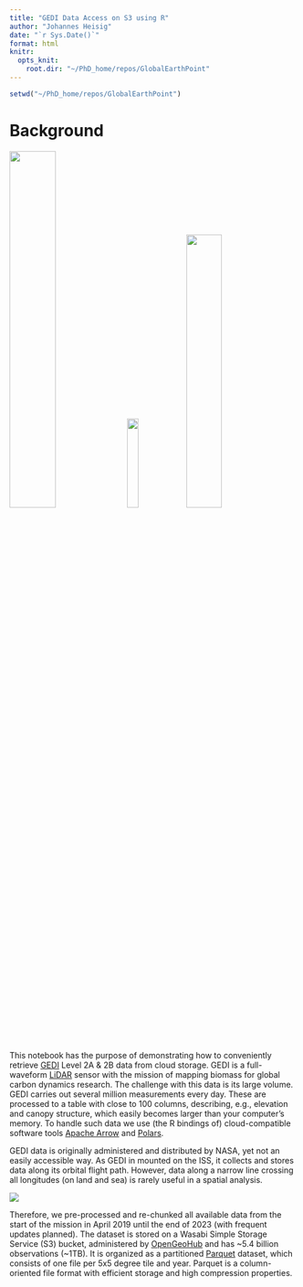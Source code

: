 ```yaml
---
title: "GEDI Data Access on S3 using R"
author: "Johannes Heisig"
date: "`r Sys.Date()`"
format: html
knitr:
  opts_knit:
    root.dir: "~/PhD_home/repos/GlobalEarthPoint"
---
```

```r
setwd("~/PhD_home/repos/GlobalEarthPoint")
```


# Background

![](img/logo_gedi.png){width=40%}
![](img/logo_arrow.png){width=20%}
![](img/logo_polars.png){width=35%}

This notebook has the purpose of demonstrating how to conveniently retrieve [GEDI](https://gedi.umd.edu/) Level 2A & 2B data from cloud storage. GEDI is a full-waveform [LiDAR](https://en.wikipedia.org/wiki/Lidar) sensor with the mission of mapping biomass for global carbon dynamics research. The challenge with this data is its large volume. GEDI carries out several million measurements every day. These are processed to a table with close to 100 columns, describing, e.g., elevation and canopy structure, which easily becomes larger than your computer's memory. To handle such data we use (the R bindings of) cloud-compatible software tools [Apache Arrow](https://arrow.apache.org/) and [Polars](https://docs.pola.rs/).

GEDI data is originally administered and distributed by NASA, yet not an easily accessible way. As GEDI in mounted on the ISS, it collects and stores data along its orbital flight path. However, data along a narrow line crossing all longitudes (on land and sea) is rarely useful in a spatial analysis. 

![](img/gedi_orbit.png)

Therefore, we pre-processed and re-chunked all available data from the start of the mission in April 2019 until the end of 2023 (with frequent updates planned). The dataset is stored on a Wasabi Simple Storage Service (S3) bucket, administered by [OpenGeoHub](https://opengeohub.org/) and has ~5.4 billion observations (~1TB). It is organized as a partitioned [Parquet](https://parquet.apache.org/) dataset, which consists of one file per 5x5 degree tile and year. Parquet is a column-oriented file format with efficient storage and high compression properties.
